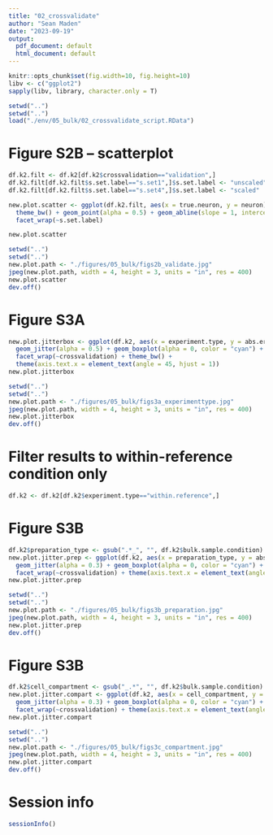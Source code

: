 ```yaml
---
title: "02_crossvalidate"
author: "Sean Maden"
date: "2023-09-19"
output:
  pdf_document: default
  html_document: default
---
```

```r
knitr::opts_chunk$set(fig.width=10, fig.height=10)
libv <- c("ggplot2")
sapply(libv, library, character.only = T)
```

```r
setwd("..")
setwd("..")
load("./env/05_bulk/02_crossvalidate_script.RData")
```
 
# Figure S2B -- scatterplot

```r
df.k2.filt <- df.k2[df.k2$crossvalidation=="validation",]
df.k2.filt[df.k2.filt$s.set.label=="s.set1",]$s.set.label <- "unscaled"
df.k2.filt[df.k2.filt$s.set.label=="s.set4",]$s.set.label <- "scaled"

new.plot.scatter <- ggplot(df.k2.filt, aes(x = true.neuron, y = neuron)) + 
  theme_bw() + geom_point(alpha = 0.5) + geom_abline(slope = 1, intercept = 0) + 
  facet_wrap(~s.set.label)

new.plot.scatter
```
```r
setwd("..")
setwd("..")
new.plot.path <- "./figures/05_bulk/figs2b_validate.jpg"
jpeg(new.plot.path, width = 4, height = 3, units = "in", res = 400)
new.plot.scatter
dev.off()
```

# Figure S3A

```r
new.plot.jitterbox <- ggplot(df.k2, aes(x = experiment.type, y = abs.error.neuron)) + 
  geom_jitter(alpha = 0.5) + geom_boxplot(alpha = 0, color = "cyan") +
  facet_wrap(~crossvalidation) + theme_bw() +
  theme(axis.text.x = element_text(angle = 45, hjust = 1))
new.plot.jitterbox
```

```r
setwd("..")
setwd("..")
new.plot.path <- "./figures/05_bulk/figs3a_experimenttype.jpg"
jpeg(new.plot.path, width = 4, height = 3, units = "in", res = 400)
new.plot.jitterbox
dev.off()
```

# Filter results to within-reference condition only

```r
df.k2 <- df.k2[df.k2$experiment.type=="within.reference",]
```

# Figure S3B

```r
df.k2$preparation_type <- gsub(".*_", "", df.k2$bulk.sample.condition)
new.plot.jitter.prep <- ggplot(df.k2, aes(x = preparation_type, y = abs.error.neuron)) + 
  geom_jitter(alpha = 0.3) + geom_boxplot(alpha = 0, color = "cyan") + theme_bw() +
  facet_wrap(~crossvalidation) + theme(axis.text.x = element_text(angle = 45, hjust = 1))
new.plot.jitter.prep
```

```r
setwd("..")
setwd("..")
new.plot.path <- "./figures/05_bulk/figs3b_preparation.jpg"
jpeg(new.plot.path, width = 4, height = 3, units = "in", res = 400)
new.plot.jitter.prep
dev.off()
```

# Figure S3B

```r
df.k2$cell_compartment <- gsub("_.*", "", df.k2$bulk.sample.condition)
new.plot.jitter.compart <- ggplot(df.k2, aes(x = cell_compartment, y = abs.error.neuron)) + 
  geom_jitter(alpha = 0.3) + geom_boxplot(alpha = 0, color = "cyan") + theme_bw() +
  facet_wrap(~crossvalidation) + theme(axis.text.x = element_text(angle = 45, hjust = 1))
new.plot.jitter.compart
```

```r
setwd("..")
setwd("..")
new.plot.path <- "./figures/05_bulk/figs3c_compartment.jpg"
jpeg(new.plot.path, width = 4, height = 3, units = "in", res = 400)
new.plot.jitter.compart
dev.off()
```

# Session info

```r
sessionInfo()
```